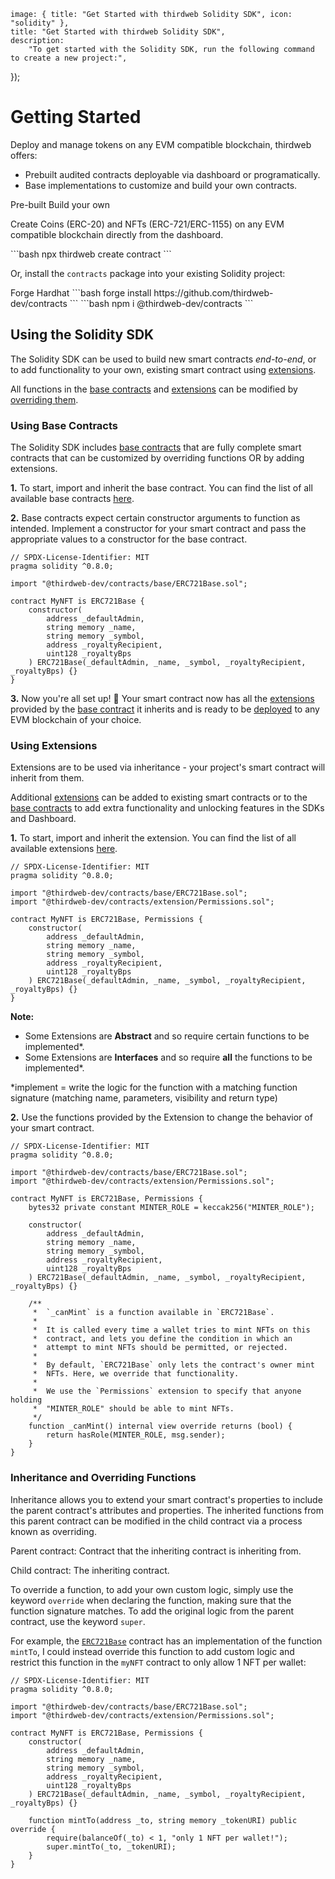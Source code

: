 
	image: { title: "Get Started with thirdweb Solidity SDK", icon: "solidity" },
	title: "Get Started with thirdweb Solidity SDK",
	description:
		"To get started with the Solidity SDK, run the following command to create a new project:",
});

# Getting Started

Deploy and manage tokens on any EVM compatible blockchain, thirdweb offers:

- Prebuilt audited contracts deployable via dashboard or programatically.
- Base implementations to customize and build your own contracts.

<Tabs defaultValue="pre-built">

<TabsList>
	<TabsTrigger value="pre-built">Pre-built</TabsTrigger>
	<TabsTrigger value="build-your-own">Build your own</TabsTrigger>
</TabsList>

<TabsContent value="pre-built">

Create Coins (ERC-20) and NFTs (ERC-721/ERC-1155) on any EVM compatible blockchain directly from the dashboard.

<ArticleIconCard
	title="Create a Coin or NFT for your app"
	icon={ExternalLinkIcon}
	href="https://thirdweb.com/team"
	description="Deploy a token contract in seconds."
/>

</TabsContent>

<TabsContent value="build-your-own">
```bash
npx thirdweb create contract
```

Or, install the `contracts` package into your existing Solidity project:

<Tabs defaultValue="forge">

<TabsList>
	<TabsTrigger value="forge">Forge</TabsTrigger>
	<TabsTrigger value="hardhat">Hardhat</TabsTrigger>
</TabsList>

<TabsContent value="forge">
```bash
forge install https://github.com/thirdweb-dev/contracts
```
</TabsContent>
<TabsContent value="hardhat">
```bash
npm i @thirdweb-dev/contracts
```
</TabsContent>
</Tabs>

## Using the Solidity SDK

The Solidity SDK can be used to build new smart contracts _end-to-end_, or to add functionality to your own, existing smart contract using [extensions](/contracts/build/extensions).

All functions in the [base contracts](/contracts/build/base-contracts) and [extensions](/contracts/build/extensions) can be modified by [overriding them](/contracts/build/get-started#inheritance-and-overriding-functions).

### Using Base Contracts

The Solidity SDK includes [base contracts](/contracts/build/base-contracts) that are fully complete smart contracts that can be customized by overriding functions OR by adding extensions.

**1.** To start, import and inherit the base contract. You can find the list of all available base contracts [here](/contracts/build/base-contracts).

**2.** Base contracts expect certain constructor arguments to function as intended. Implement a constructor for your smart contract and pass the
appropriate values to a constructor for the base contract.

```solidity
// SPDX-License-Identifier: MIT
pragma solidity ^0.8.0;

import "@thirdweb-dev/contracts/base/ERC721Base.sol";

contract MyNFT is ERC721Base {
    constructor(
        address _defaultAdmin,
        string memory _name,
        string memory _symbol,
        address _royaltyRecipient,
        uint128 _royaltyBps
    ) ERC721Base(_defaultAdmin, _name, _symbol, _royaltyRecipient, _royaltyBps) {}
}
```

**3.** Now you're all set up! 🎉 Your smart contract now has all the [extensions](/contracts/build/extensions) provided by the [base contract](/contracts/build/base-contracts) it inherits and is ready to be [deployed](/contracts/deploy/overview) to any EVM blockchain of your choice.

### Using Extensions

Extensions are to be used via inheritance - your project's smart contract will inherit from them.

Additional [extensions](/contracts/build/extensions) can be added to existing smart contracts or to the [base contracts](/contracts/build/base-contracts) to add extra functionality and unlocking features in the SDKs and Dashboard.

**1.** To start, import and inherit the extension. You can find the list of all available extensions [here](/contracts/build/extensions).

```solidity
// SPDX-License-Identifier: MIT
pragma solidity ^0.8.0;

import "@thirdweb-dev/contracts/base/ERC721Base.sol";
import "@thirdweb-dev/contracts/extension/Permissions.sol";

contract MyNFT is ERC721Base, Permissions {
    constructor(
        address _defaultAdmin,
        string memory _name,
        string memory _symbol,
        address _royaltyRecipient,
        uint128 _royaltyBps
    ) ERC721Base(_defaultAdmin, _name, _symbol, _royaltyRecipient, _royaltyBps) {}
}
```

**Note:**

- Some Extensions are **Abstract** and so require certain functions to be implemented\*.
- Some Extensions are **Interfaces** and so require **all** the functions to be implemented\*.

\*implement = write the logic for the function with a matching function signature (matching name, parameters, visibility and return type)

**2.** Use the functions provided by the Extension to change the behavior of your smart contract.

```solidity
// SPDX-License-Identifier: MIT
pragma solidity ^0.8.0;

import "@thirdweb-dev/contracts/base/ERC721Base.sol";
import "@thirdweb-dev/contracts/extension/Permissions.sol";

contract MyNFT is ERC721Base, Permissions {
    bytes32 private constant MINTER_ROLE = keccak256("MINTER_ROLE");

    constructor(
        address _defaultAdmin,
        string memory _name,
        string memory _symbol,
        address _royaltyRecipient,
        uint128 _royaltyBps
    ) ERC721Base(_defaultAdmin, _name, _symbol, _royaltyRecipient, _royaltyBps) {}

    /**
     *  `_canMint` is a function available in `ERC721Base`.
     *
     *  It is called every time a wallet tries to mint NFTs on this
     *  contract, and lets you define the condition in which an
     *  attempt to mint NFTs should be permitted, or rejected.
     *
     *  By default, `ERC721Base` only lets the contract's owner mint
     *  NFTs. Here, we override that functionality.
     *
     *  We use the `Permissions` extension to specify that anyone holding
     *  "MINTER_ROLE" should be able to mint NFTs.
     */
    function _canMint() internal view override returns (bool) {
        return hasRole(MINTER_ROLE, msg.sender);
    }
}
```

### Inheritance and Overriding Functions

Inheritance allows you to extend your smart contract's properties to include the parent contract's attributes and properties.
The inherited functions from this parent contract can be modified in the child contract via a process known as overriding.

Parent contract: Contract that the inheriting contract is inheriting from.

Child contract: The inheriting contract.

To override a function, to add your own custom logic, simply use the keyword `override` when declaring the function, making sure that the function signature matches.
To add the original logic from the parent contract, use the keyword `super`.

For example, the [`ERC721Base`](/contracts/build/base-contracts/erc-721/base) contract has an implementation of the function `mintTo`, I could instead override this function to add custom logic
and restrict this function in the `myNFT` contract to only allow 1 NFT per wallet:

```solidity
// SPDX-License-Identifier: MIT
pragma solidity ^0.8.0;

import "@thirdweb-dev/contracts/base/ERC721Base.sol";
import "@thirdweb-dev/contracts/extension/Permissions.sol";

contract MyNFT is ERC721Base, Permissions {
    constructor(
        address _defaultAdmin,
        string memory _name,
        string memory _symbol,
        address _royaltyRecipient,
        uint128 _royaltyBps
    ) ERC721Base(_defaultAdmin, _name, _symbol, _royaltyRecipient, _royaltyBps) {}

    function mintTo(address _to, string memory _tokenURI) public override {
        require(balanceOf(_to) < 1, "only 1 NFT per wallet!");
        super.mintTo(_to, _tokenURI);
    }
}
```

</TabsContent>

</Tabs>

